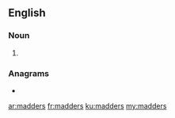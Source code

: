 ==English==

===Noun===
{{head|en|noun plural form}}

# {{plural of|madder|lang=en}}

===Anagrams===
* {{l|en|MedDRAs}}

[[ar:madders]]
[[fr:madders]]
[[ku:madders]]
[[my:madders]]